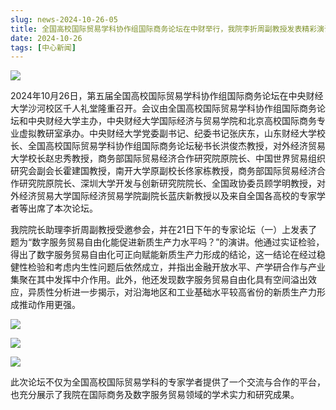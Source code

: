 ```yaml
---
slug: news-2024-10-26-05
title: 全国高校国际贸易学科协作组国际商务论坛在中财举行，我院李折周副教授发表精彩演讲
date: 2024-10-26
tags: [中心新闻]
---
```


![](https://fjticmirc-news-img-1373554746.cos.ap-nanjing.myqcloud.com/news/2024-10-26-01.png)

<!-- 在此粘贴正文（可直接从 Word 粘贴，建议适当加小标题/加粗，并使用 /img/news/ 路径插图） -->

2024年10月26日，第五届全国高校国际贸易学科协作组国际商务论坛在中央财经大学沙河校区千人礼堂隆重召开。会议由全国高校国际贸易学科协作组国际商务论坛和中央财经大学主办，中央财经大学国际经济与贸易学院和北京高校国际商务专业虚拟教研室承办。中央财经大学党委副书记、纪委书记张庆东，山东财经大学校长、全国高校国际贸易学科协作组国际商务论坛秘书长洪俊杰教授，对外经济贸易大学校长赵忠秀教授，商务部国际贸易经济合作研究院原院长、中国世界贸易组织研究会副会长霍建国教授，南开大学原副校长佟家栋教授，商务部国际贸易经济合作研究院原院长、深圳大学开发与创新研究院院长、全国政协委员顾学明教授，对外经济贸易大学国际经济贸易学院副院长蓝庆新教授以及来自全国各高校的专家学者等出席了本次论坛。

我院院长助理李折周副教授受邀参会，并在21日下午的专家论坛（一）上发表了题为“数字服务贸易自由化能促进新质生产力水平吗？”的演讲。他通过实证检验，得出了数字服务贸易自由化可正向赋能新质生产力形成的结论，这一结论在经过稳健性检验和考虑内生性问题后依然成立，并指出金融开放水平、产学研合作与产业集聚在其中发挥中介作用。此外，他还发现数字服务贸易自由化具有空间溢出效应，异质性分析进一步揭示，对沿海地区和工业基础水平较高省份的新质生产力形成推动作用更强。

![](https://fjticmirc-news-img-1373554746.cos.ap-nanjing.myqcloud.com/news/2024-10-26-02.jpg)

![](https://fjticmirc-news-img-1373554746.cos.ap-nanjing.myqcloud.com/news/2024-10-26-03.jpg)

![](https://fjticmirc-news-img-1373554746.cos.ap-nanjing.myqcloud.com/news/2024-10-26-04.jpg)

此次论坛不仅为全国高校国际贸易学科的专家学者提供了一个交流与合作的平台，也充分展示了我院在国际商务及数字服务贸易领域的学术实力和研究成果。
